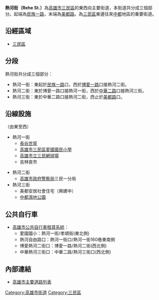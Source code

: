 {{Infobox TwRoad2
|bgcolorh=DARKGREEN
|colorh=white
|code=
|name= 熱河街
|enname= Rehe St.
|level= 一般道路
|length=
|sec= 一街<small>（[[三民區|三民區]]）</small><br>二街<small>（[[三民區|三民區]]）</small><br>三街<small>（[[三民區|三民區]]）</small>
|lastext=
|line=
|start= [[民族一路|民族一路]]
|end= [[美都路|美都路]]
|junc= [[自由一路|自由一路]]、[[博愛一路|博愛一路]]、<br>[[自立一路|自立一路]]、[[中華二路|中華二路]]
|img=
|cap=
|size=
|left= 
|right=
|leftlink= 
|leftdirection= 
|rightlink=
|rightdirection= 
|SN=
|SNtype=
|SNNum=
|SN2=
|SN2type=
|SN2Num=
|SN3=
|SN3type=
|SN3Num=
}}
'''熱河街（Rehe St.）'''為[[高雄市|高雄市]][[三民區|三民區]]的東西向主要街道，本街道共分成三個部分。起端為[[民族路_(高雄市)|民族一路]]，末端為[[美都路_(高雄市)|美都路]]。為[[三民區|三民區]]東邊往來[[中都_(高雄市)|中都]]地區的重要街道。

== 沿經區域 ==
* [[三民區|三民區]]

== 分段 ==
熱河街共分成三個部分：
* 熱河一街：東起於[[民族路_(高雄市)|民族一路]]口，西於[[博愛路_(高雄市)|博愛一路]]口接熱河二街。
* 熱河二街：東於博愛一路口接熱河一街，西於[[中華路_(高雄市)|中華二路]]口接熱河三街。
* 熱河三街：東於中華二路口接熱河二街，西止於[[美都路|美都路]]口。

== 沿線設施 ==
（由東至西）
*熱河一街
**[[長谷世貿聯合國大樓|長谷世貿]]
**[[高雄市三民區愛國國民小學|高雄市三民區愛國國民小學]]
**[[高雄市立三民網球場|高雄市立三民網球場]]
** 吉林夜市

* 熱河二街
**[[高雄市政府警察局|高雄市政府警察局]]三民一分局
* 熱河三街
** 美都安居社會住宅（興建中）
** [[中都濕地公園|中都濕地公園]]

== 公共自行車 ==
* [[高雄市公共自行車租賃系統|高雄市公共自行車租賃系統]]：
** 愛國國小：熱河一街/孝順街(東北側)
** 熱河自由路口：熱河一街口/熱河一街160巷東南側
** 博愛熱河二街口：博愛一路/熱河二街(西北側)
** 中華熱河三街口：中華二路/熱河三街口(西北側)

== 內部連結 ==
* [[高雄市主要道路列表|高雄市主要道路列表]]

{{TW-road-stub}}
{{高雄市重要道路}}
[[Category:高雄市街道|Category:高雄市街道]]
[[Category:三民區|Category:三民區]]